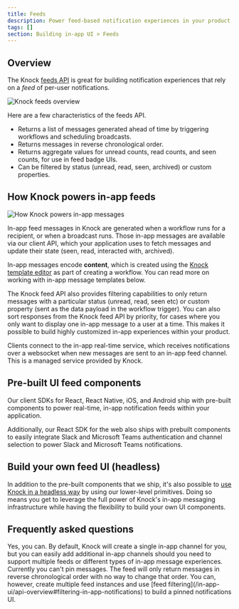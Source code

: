 ```yaml
---
title: Feeds
description: Power feed-based notification experiences in your product, such as in-app feeds, notification centers, and inboxes.
tags: []
section: Building in-app UI > Feeds
---
```


## Overview

The Knock [feeds API](/api-reference/users/feeds) is great for building notification experiences that rely on a _feed_ of per-user notifications.

<Image
  src="/images/in-app-ui/feeds/Docs_FeedImage.png"
  width={1200}
  height={800}
  className="rounded-md mx-auto border border-gray-200"
  alt="Knock feeds overview"
/>

Here are a few characteristics of the feeds API.

- Returns a list of messages generated ahead of time by triggering workflows and scheduling broadcasts.
- Returns messages in reverse chronological order.
- Returns aggregate values for unread counts, read counts, and seen counts, for use in feed badge UIs.
- Can be filtered by status (unread, read, seen, archived) or custom properties.

## How Knock powers in-app feeds

<Image
  src="/images/in-app-ui/how-knock-powers-in-app.png"
  width={1302}
  height={884}
  className="rounded-md mx-auto"
  alt="How Knock powers in-app messages"
/>

In-app feed messages in Knock are generated when a workflow runs for a recipient, or when a broadcast runs. Those in-app messages are available via our client API, which your application uses to fetch messages and update their state (seen, read, interacted with, archived).

In-app messages encode **content**, which is created using the [Knock template editor](/designing-workflows/template-editor/overview) as part of creating a workflow. You can read more on working with in-app message templates below.

The Knock feed API also provides filtering capabilities to only return messages with a particular status (unread, read, seen etc) or custom property (sent as the data payload in the workflow trigger). You can also sort responses from the Knock feed API by priority, for cases where you only want to display one in-app message to a user at a time. This makes it possible to build highly customized in-app experiences within your product.

Clients connect to the in-app real-time service, which receives notifications over a websocket when new messages are sent to an in-app feed channel. This is a managed service provided by Knock.

## Pre-built UI feed components

Our client SDKs for React, React Native, iOS, and Android ship with pre-built components to power real-time, in-app notification feeds within your application.

Additionally, our React SDK for the web also ships with prebuilt components to easily integrate Slack and Microsoft Teams authentication and channel selection to power Slack and Microsoft Teams notifications.

## Build your own feed UI (headless)

In addition to the pre-built components that we ship, it's also possible to [use Knock in a headless way](/in-app-ui/feeds/custom-ui) by using our lower-level primitives. Doing so means you get to leverage the full power of Knock's in-app messaging infrastructure while having the flexibility to build your own UI components.

## Frequently asked questions

<AccordionGroup>
  <Accordion title="Can I have multiple in-app feed channels?">
    Yes, you can. By default, Knock will create a single in-app channel for you,
    but you can easily add additional in-app channels should you need to support
    multiple feeds or different types of in-app message experiences.
  </Accordion>
  <Accordion title='Can I "pin" or "favorite" messages in the in-app feed?'>
    Currently you can't pin messages. The feed will only return messages in
    reverse chronological order with no way to change that order. You can,
    however, create multiple feed instances and use [feed
    filtering](/in-app-ui/api-overview#filtering-in-app-notifications) to build
    a pinned notifications UI.
  </Accordion>
</AccordionGroup>
